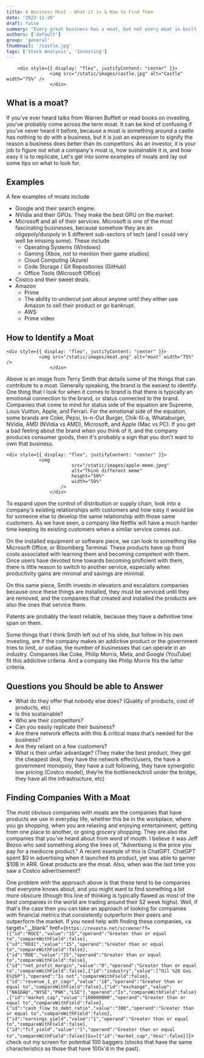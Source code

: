 ```yaml
---
title: A Business Moat - What it is & How to Find Them
date: '2023-11-26'
draft: false
summary: "Every great business has a moat, but not every moat is built equally. Here's what to look for in a moat and how to identify them."
authors: ['default']
group: 'general'
thumbnail: '/castle.jpg'
tags: ['Stock Analysis', 'Investing']
---
```


        <div style={{ display: "flex", justifyContent: "center" }}>
                    <img src="/static/images/castle.jpg" alt="Castle" width="75%" />
                    </div>

## What is a moat?

If you've ever heard talks from Warren Buffett or read books on investing, you've probably come across
the term moat. It can be kind of confusing if you've never heard it before, because a moat is something around a castle has nothing to
do with a business, but it is just an expression to signify the reason a business does better than its competitors.
As an investor, it is your job to figure out what a company's moat is, how sustainable it is, and how easy it is
to replicate, Let's get into some examples of moats and lay out some tips on what to look for.

## Examples

A few examples of moats include

- Google and their search engine.
- NVidia and their GPUs. They make the best GPU on the market.
- Microsoft and all of their services. Microsoft is one of the most fascinating businesses, because somehow they are an oligopoly/duopoly in 5 different sub-sectors of tech (and I could very well be missing some). These include
  - Operating Systems (Windows)
  - Gaming (Xbox, not to mention their game studios)
  - Cloud Computing (Azure)
  - Code Storage / Git Repositories (GitHub)
  - Office Tools (Microsoft Office)
- Costco and their sweet deals.
- Amazon
  - Prime
  - The ability to undercut just about anyone until they either use Amazon to sell their product or go bankrupt.
  - AWS
  - Prime video

## How to Identify a Moat

    <div style={{ display: "flex", justifyContent: "center" }}>
                <img src="/static/images/moat.png" alt="moat" width="75%" />
                    </div>

Above is an image from Terry Smith that details some of the things that can contribute to a moat.
Generally speaking, the brand is the easiest to identify. One thing that I look for when it comes to brand is that
there is typically an emotional connection to the brand, or status connected to the brand. Companies that come
to mind for status side of the equation are Supreme, Louis Vuitton, Apple, and Ferrari. For the emotional side of the
equation, some brands are Coke, Pepsi, In-n-Out Burger, Chik-fil-a, Whataburger, NVidia, AMD (NVidia vs AMD), Microsoft, and Apple (Mac vs PC).
If you get a bad feeling about the brand when you think of it, and the company produces consumer goods, then it's probably
a sign that you don't want to own that business.

    <div style={{ display: "flex", justifyContent: "center" }}>
                <img
                            src="/static/images/apple-meme.jpeg"
                            alt="Think different meme"
                            height="50%"
                            width="50%"
                        />
                    </div>

To expand upon the control of distribution or supply chain, look into a company's existing relationships with customers
and how easy it would be for someone else to develop the same relationship with those same customers. As we have seen, a company like Netflix
will have a much harder time keeping its existing customers when a similar service comes out.

On the installed equipment or software piece, we can look to something like Microsoft Office, or Bloomberg Terminal.
These products have up front costs associated with learning them and becoming competent with them. Once users have devoted
time towards becoming proficient with them, there is little reason to switch to another service, especially when
productivity gains are minimal and savings are minimal.

On this same piece, Smith invests in elevators and escalators companies because once these things are installed, they must
be serviced until they are removed, and the companies that created and installed the products are also the ones that service
them.

Patents are probably the least reliable, because they have a definitive time span on them.

Some things that I think Smith left out of his slide, but follow in his own investing, are if the company makes an addictive product
or the government tries to limit, or outlaw, the number of businesses that can operate in an industry.
Companies like Coke, Philip Morris, Meta, and Google (YouTube) fit this addictive criteria. And a company like Philip Morris fits the
latter criteria.

## Questions you Should be able to Answer

- What do they offer that nobody else does? (Quality of products, cost of products, etc)
- Is this sustainable?
- Who are their competitors?
- Can you easily replicate their business?
- Are there network effects with this & critical mass that’s needed for the business?
- Are they reliant on a few customers?
- What is their unfair advantage? (They make the best product, they get the cheapest deal, they have the network effect/users, the have a government monopoly, they have a cult following, they have synergistic low pricing (Costco model), they’re the bottleneck/troll under the bridge, they have all the infrastructure, etc)

## Finding Companies With a Moat

The most obvious companies with moats are the companies that have products we use in everyday life, whether this be in the
workplace, where you go shopping, when you are relaxing and enjoying entertainment, getting from one place to another, or going grocery shopping. They are also
the companies that you've heard about from word of mouth. I believe it was Jeff Bezos who said something along
the lines of, "Advertising is the price you pay for a mediocre product." A recent example of this is ChatGPT.
ChatGPT spent \$0 in advertising when it launched its product, yet was able to garner \$10B in ARR. Great products
are the moat. Also, when was the last time you saw a Costco advertisement?

One problem with the approach above is that these tend to be companies that everyone knows about, and you
might want to find something a bit more obscure (though this line of thinking is typically flawed as most
of the best companies in the world are trading around their 52 week highs). Well, if that's the case then
you can take an approach of looking for companies with financial metrics that consistently outperform their peers
and outperform the market. If you need help with finding these companies,
<a target="\_\_blank" href={`https://revesta.net/screener?f=[{"id":"ROCE","value":"15","operand":"Greater than or equal to","compareWithField":false},{"id":"ROIC","value":"15","operand":"Greater than or equal to","compareWithField":false},{"id":"ROE","value":"15","operand":"Greater than or equal to","compareWithField":false},{"id":"net_profit_margin","value":"0","operand":"Greater than or equal to","compareWithField":false},{"id":"industry","value":["Oil %26 Gas E%26P"],"operand":"Is not","compareWithField":false},{"id":"revenue_1_yr_cagr","value":"10","operand":"Greater than or equal to","compareWithField":false},{"id":"exchange","value":["NASDAQ","NYSE","PNK","LSE"],"operand":"Is","compareWithField":false},{"id":"market_cap","value":"100000000","operand":"Greater than or equal to","compareWithField":false},{"id":"cash_flow_to_debt_ratio","value":"300","operand":"Greater than or equal to","compareWithField":false},{"id":"earnings_yield","value":"1","operand":"Greater than or equal to","compareWithField":false},{"id":"fcf_yield","value":"1","operand":"Greater than or equal to","compareWithField":false}]&s=[{"id":"market_cap","desc":false}]`}>
check out my screen for potential 100 baggers
</a>
(stocks that have the same characteristics as those that have 100x'd in the past).
